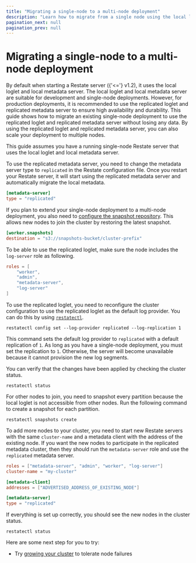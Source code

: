 ```yaml
---
title: "Migrating a single-node to a multi-node deployment"
description: "Learn how to migrate from a single node using the local loglet and metadata to multiple nodes using the replicated loglet and metadata."
pagination_next: null
pagination_prev: null
---
```



# Migrating a single-node to a multi-node deployment

By default when starting a Restate server ({'<='} v1.2), it uses the local loglet and local metadata server.
The local loglet and local metadata server are suitable for development and single-node deployments.
However, for production deployments, it is recommended to use the replicated loglet and replicated metadata server to ensure high availability and durability.
This guide shows how to migrate an existing single-node deployment to use the replicated loglet and replicated metadata server without losing any data.
By using the replicated loglet and replicated metadata server, you can also scale your deployment to multiple nodes.

This guide assumes you have a running single-node Restate server that uses the local loglet and local metadata server.

<Step stepLabel="1" title="Enable the replicated metadata server">

To use the replicated metadata server, you need to change the metadata server type to `replicated` in the Restate configuration file.
Once you restart your Restate server, it will start using the replicated metadata server and automatically migrate the local metadata.

```toml restate.toml
[metadata-server]
type = "replicated"
```

If you plan to extend your single-node deployment to a multi-node deployment, you also need to [configure the snapshot repository](/operate/snapshots).
This allows new nodes to join the cluster by restoring the latest snapshot.

```toml restate.toml
[worker.snapshots]
destination = "s3://snapshots-bucket/cluster-prefix"
```

</Step>

<Step stepLabel="2" title="Enable the replicated loglet">

To be able to use the replicated loglet, make sure the node includes the `log-server` role as following.

```toml restate.toml
roles = [
    "worker",
    "admin",
    "metadata-server",
    "log-server"
]
```

To use the replicated loglet, you need to reconfigure the cluster configuration to use the replicated loglet as the default log provider.
You can do this by using [`restatectl`](/references/restatectl#getting-restatectl).

```shell
restatectl config set --log-provider replicated --log-replication 1
```

This command sets the default log provider to `replicated` with a default replication of `1`.
As long as you have a single-node deployment, you must set the replication to `1`.
Otherwise, the server will become unavailable because it cannot provision the new log segments.
</Step>

<Step stepLabel="3" title="Verify the changes">

You can verify that the changes have been applied by checking the cluster status.

```shell
restatectl status
```

</Step>

<Step stepLabel="4" title="Create snapshots to allow other nodes to join">

For other nodes to join, you need to snapshot every partition because the local loglet is not accessible from other nodes.
Run the following command to create a snapshot for each partition.

```shell
restatectl snapshots create
```

</Step>

<Step stepLabel="5" title="Turn a single-node into a multi-node deployment">

To add more nodes to your cluster, you need to start new Restate servers with the same `cluster-name` and a metadata client with the address of the existing node.
If you want the new nodes to participate in the replicated metadata cluster, then they should run the `metadata-server` role and use the `replicated` metadata server.

```toml restate.toml
roles = ["metadata-server", "admin", "worker", "log-server"]
cluster-name = "my-cluster"

[metadata-client]
addresses = ["ADVERTISED_ADDRESS_OF_EXISTING_NODE"]

[metadata-server]
type = "replicated"
```

</Step>

<Step stepLabel="6" title="Verify that your cluster consists of multiple nodes">

If everything is set up correctly, you should see the new nodes in the cluster status.

```shell
restatectl status
```

</Step>

<Step end={true} stepLabel="🎉" title="Congratulations, you migrated your single-node deployment to a multi-node deployment!"/>


Here are some next step for you to try:

- Try [growing your cluster](/deploy/server/cluster/growing-cluster) to tolerate node failures
